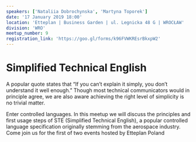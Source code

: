 ```yaml
---
speakers: ['Nataliia Dobrochynska', 'Martyna Toporek']
date: '17 January 2019 18:00'
location: 'Etteplan | Business Garden | ul. Legnicka 48 G | WROCŁAW'
division: 'WRO'
meetup_number: 9
registration_link: 'https://goo.gl/forms/k96FVWKREsrBkxpW2'
---
```


# Simplified Technical English

A popular quote states that “If you can’t explain it simply, you don’t
understand it well enough.” Though most technical communicators would in
principle agree, we are also aware achieving the right level of simplicity is no
trivial matter.

Enter controlled languages. In this meetup we will discuss the principles and
first usage steps of STE (Simplified Technical English), a popular controlled
language specification originally stemming from the aerospace industry. Come
join us for the first of two events hosted by Etteplan Poland
